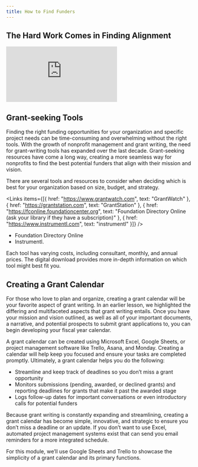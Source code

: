 ```yaml
---
title: How to Find Funders
---
```


## The Hard Work Comes in Finding Alignment

<Embed src="https://player.vimeo.com/video/951184576" />

## Grant-seeking Tools

Finding the right funding opportunities for your organization and specific project needs can be time-consuming and overwhelming without the right tools. With the growth of nonprofit management and grant writing, the need for grant-writing tools has expanded over the last decade. Grant-seeking resources have come a long way, creating a more seamless way for nonprofits to find the best potential funders that align with their mission and vision. 

There are several tools and resources to consider when deciding which is best for your organization based on size, budget, and strategy.

<Links
  items={[{
    href: "https://www.grantwatch.com",
    text: "GrantWatch"
  },
  {
    href: "https://grantstation.com",
    text: "GrantStation"
  },
  {
    href: "https://fconline.foundationcenter.org",
    text: "Foundation Directory Online (ask your library if they have a subscription)"
  },
  {
    href: "https://www.instrumentl.com",
    text: "instrumentl"
  }]}
/>

- Foundation Directory Online
- Instrumentl. 

Each tool has varying costs, including consultant, monthly, and annual prices. The digital download provides more in-depth information on which tool might best fit you. 

## Creating a Grant Calendar

For those who love to plan and organize, creating a grant calendar will be your favorite aspect of grant writing. In an earlier lesson, we highlighted the differing and multifaceted aspects that grant writing entails. Once you have your mission and vision outlined, as well as all of your important documents, a narrative, and potential prospects to submit grant applications to, you can begin developing your fiscal year calendar. 

A grant calendar can be created using Microsoft Excel, Google Sheets, or project management software like Trello, Asana, and Monday. Creating a calendar will help keep you focused and ensure your tasks are completed promptly. Ultimately, a grant calendar helps you do the following:

- Streamline and keep track of deadlines so you don’t miss a grant opportunity
- Monitors submissions (pending, awarded, or declined grants) and reporting deadlines for grants that make it past the awarded stage
- Logs follow-up dates for important conversations or even introductory calls for potential funders

Because grant writing is constantly expanding and streamlining, creating a grant calendar has become simple, innovative, and strategic to ensure you don’t miss a deadline or an update. If you don’t want to use Excel, automated project management systems exist that can send you email reminders for a more integrated schedule. 

For this module, we’ll use Google Sheets and Trello to showcase the simplicity of a grant calendar and its primary functions. 


